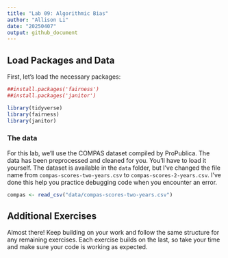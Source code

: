 ```yaml
---
title: "Lab 09: Algorithmic Bias"
author: "Allison Li"
date: "20250407"
output: github_document
---
```


## Load Packages and Data  

First, let's load the necessary packages:  

```r
##install.packages('fairness')
##install.packages('janitor')

library(tidyverse)
library(fairness)
library(janitor)
```

### The data

For this lab, we'll use the COMPAS dataset compiled by ProPublica. The data has been preprocessed and cleaned for you. You'll have to load it yourself. The dataset is available in the `data` folder, but I've changed the file name from `compas-scores-two-years.csv` to `compas-scores-2-years.csv`. I've done this help you practice debugging code when you encounter an error.

```r
compas <- read_csv("data/compas-scores-two-years.csv")
```


## Additional Exercises  

Almost there! Keep building on your work and follow the same structure for any remaining exercises. Each exercise builds on the last, so take your time and make sure your code is working as expected.  
